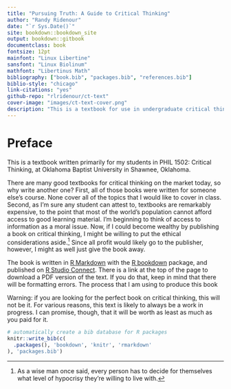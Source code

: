 ```yaml
--- 
title: "Pursuing Truth: A Guide to Critical Thinking"
author: "Randy Ridenour"
date: "`r Sys.Date()`"
site: bookdown::bookdown_site
output: bookdown::gitbook
documentclass: book
fontsize: 12pt
mainfont: "Linux Libertine"
sansfont: "Linux Biolinum"
mathfont: "Libertinus Math"
bibliography: ["book.bib", "packages.bib", "references.bib"]
biblio-style: "chicago"
link-citations: "yes"
github-repo: "rlridenour/ct-text"
cover-image: "images/ct-text-cover.png"
description: "This is a textbook for use in undergraduate critical thinking courses."
---
```


# Preface {-}

This is a textbook written primarily for my students in PHIL 1502: Critical Thinking, at Oklahoma Baptist University in Shawnee, Oklahoma.

There are many good textbooks for critical thinking on the market today, so why write another one? First, all of those books were written for someone else's course. None cover all of the topics that I would like to cover in class. Second, as I'm sure any student can attest to, textbooks are remarkably expensive, to the point that most of the world's population cannot afford access to good learning material. I'm beginning to think of access to information as a moral issue.  Now, if I could become wealthy by publishing a book on critical thinking, I might be willing to put the ethical considerations aside.[^hypocrisy] Since all profit would likely go to the publisher, however, I might as well just give the book away.

[^hypocrisy]: As a wise man once said, every person has to decide for themselves what level of hypocrisy they're willing to live with.

The book is written in [R Markdown](https://rmarkdown.rstudio.com) with the [R bookdown](https://bookdown.org) package, and published on [R Studio Connect](https://www.rstudio.com/products/connect/). 
There is a link at the top of the page to download a PDF version of the text. If you do that, keep in mind that there will be formatting errors. The process that I am using to produce this book  

Warning: if you are looking for the perfect book on critical thinking, this will not be it. For various reasons, this text is likely to always be a work in progress. I can promise, though, that it will be worth as least as much as you paid for it.

```r
# automatically create a bib database for R packages
knitr::write_bib(c(
  .packages(), 'bookdown', 'knitr', 'rmarkdown'
), 'packages.bib')
```
